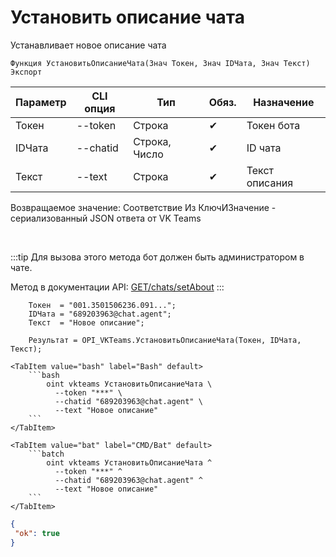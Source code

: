 ﻿---
sidebar_position: 13
---


# Установить описание чата
 Устанавливает новое описание чата



`Функция УстановитьОписаниеЧата(Знач Токен, Знач IDЧата, Знач Текст) Экспорт`

  | Параметр | CLI опция | Тип | Обяз. | Назначение |
  |-|-|-|-|-|
  | Токен | --token | Строка | &#x2714; | Токен бота |
  | IDЧата | --chatid | Строка, Число | &#x2714; | ID чата |
  | Текст | --text | Строка | &#x2714; | Текст описания |

  
  Возвращаемое значение:   Соответствие Из КлючИЗначение - сериализованный JSON ответа от VK Teams

<br/>

:::tip
Для вызова этого метода бот должен быть администратором в чате.

Метод в документации API: [GET ​​/chats/setAbout](https://teams.vk.com/botapi/#/chats/get_chats_setAbout)
:::
<br/>



```bsl title="Пример использования для 1С:Предприятие/OneScript"
    Токен  = "001.3501506236.091...";
    IDЧата = "689203963@chat.agent";
    Текст  = "Новое описание";

    Результат = OPI_VKTeams.УстановитьОписаниеЧата(Токен, IDЧата, Текст);
```
    

 <Tabs>
  
    <TabItem value="bash" label="Bash" default>
        ```bash
            oint vkteams УстановитьОписаниеЧата \
              --token "***" \
              --chatid "689203963@chat.agent" \
              --text "Новое описание"
        ```
    </TabItem>
  
    <TabItem value="bat" label="CMD/Bat" default>
        ```batch
            oint vkteams УстановитьОписаниеЧата ^
              --token "***" ^
              --chatid "689203963@chat.agent" ^
              --text "Новое описание"
        ```
    </TabItem>
</Tabs>


```json title="Результат"
{
 "ok": true
}
```
